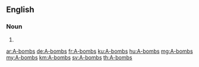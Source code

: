 ==English==

===Noun===
{{head|en|noun plural form\|head=A-[[bombs]]}}

# {{plural of|A-bomb|lang=en}}

[[ar:A-bombs]]
[[de:A-bombs]]
[[fr:A-bombs]]
[[ku:A-bombs]]
[[hu:A-bombs]]
[[mg:A-bombs]]
[[my:A-bombs]]
[[km:A-bombs]]
[[sv:A-bombs]]
[[th:A-bombs]]